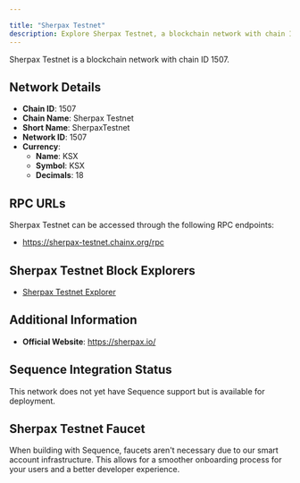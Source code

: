 ```yaml
---

title: "Sherpax Testnet"
description: Explore Sherpax Testnet, a blockchain network with chain ID 1507. Learn about its native currency, KSX, and how to interact with the network.
---
```




Sherpax Testnet is a blockchain network with chain ID 1507.

## Network Details

- **Chain ID**: 1507
- **Chain Name**: Sherpax Testnet
- **Short Name**: SherpaxTestnet
- **Network ID**: 1507
- **Currency**: 
  - **Name**: KSX
  - **Symbol**: KSX
  - **Decimals**: 18

## RPC URLs

Sherpax Testnet can be accessed through the following RPC endpoints:

- https://sherpax-testnet.chainx.org/rpc

## Sherpax Testnet Block Explorers

- [Sherpax Testnet Explorer](https://evm-pre.sherpax.io)

## Additional Information

- **Official Website**: https://sherpax.io/

## Sequence Integration Status

This network does not yet have Sequence support but is available for deployment.

## Sherpax Testnet Faucet

When building with Sequence, faucets aren't necessary due to our smart account infrastructure. This allows for a smoother onboarding process for your users and a better developer experience.
